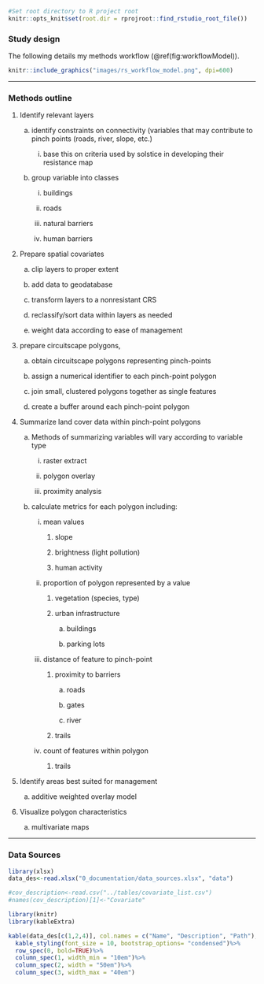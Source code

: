 

```r
#Set root directory to R project root
knitr::opts_knit$set(root.dir = rprojroot::find_rstudio_root_file())
```


### Study design {-}

The following details my methods workflow (\@ref(fig:workflowModel)). 

```r
knitr::include_graphics("images/rs_workflow_model.png", dpi=600)
```


-------

### Methods outline {-}

1)  Identify relevant layers

    a.  identify constraints on connectivity (variables that may
        contribute to pinch points (roads, river, slope, etc.)

        i.  base this on criteria used by solstice in developing their
            resistance map

    b.  group variable into classes

        i.  buildings

        ii. roads

        iii. natural barriers

        iv. human barriers

2)  Prepare spatial covariates

    a.  clip layers to proper extent

    b.  add data to geodatabase

    c.  transform layers to a nonresistant CRS

    d.  reclassify/sort data within layers as needed

    e.  weight data according to ease of management

3)  prepare circuitscape polygons,

    a.  obtain circuitscape polygons representing pinch-points

    b.  assign a numerical identifier to each pinch-point polygon

    c.  join small, clustered polygons together as single features

    d.  create a buffer around each pinch-point polygon

4)  Summarize land cover data within pinch-point polygons

    a.  Methods of summarizing variables will vary according to variable
        type

        i.  raster extract

        ii. polygon overlay

        iii. proximity analysis

    b.  calculate metrics for each polygon including:

        i.  mean values

            1.  slope

            2.  brightness (light pollution)

            3.  human activity

        ii. proportion of polygon represented by a value

            1.  vegetation (species, type)

            2.  urban infrastructure

                a.  buildings

                b.  parking lots

        iii. distance of feature to pinch-point

             1.  proximity to barriers

                 a.  roads

                 b.  gates

                 c.  river

             2.  trails

        iv. count of features within polygon

            1.  trails

5)  Identify areas best suited for management

    a.  additive weighted overlay model

6)  Visualize polygon characteristics

    a.  multivariate maps

----

### Data Sources {-}

```r
library(xlsx)
data_des<-read.xlsx("0_documentation/data_sources.xlsx", "data")

#cov_description<-read.csv("../tables/covariate_list.csv")
#names(cov_description)[1]<-"Covariate"
```


```r
library(knitr)
library(kableExtra)

kable(data_des[c(1,2,4)], col.names = c("Name", "Description", "Path"),"html", align="llr", caption = 'Data used for anaysis') %>%
  kable_styling(font_size = 10, bootstrap_options= "condensed")%>%
  row_spec(0, bold=TRUE)%>%
  column_spec(1, width_min = "10em")%>%
  column_spec(2, width = "50em")%>%
  column_spec(3, width_max = "40em")

```




